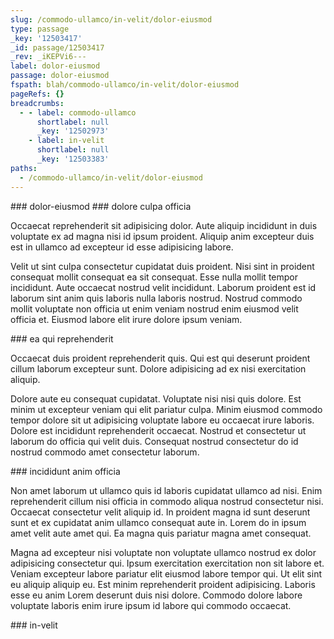 ```yaml
---
slug: /commodo-ullamco/in-velit/dolor-eiusmod
type: passage
_key: '12503417'
_id: passage/12503417
_rev: _iKEPVi6---
label: dolor-eiusmod
passage: dolor-eiusmod
fspath: blah/commodo-ullamco/in-velit/dolor-eiusmod
pageRefs: {}
breadcrumbs:
  - - label: commodo-ullamco
      shortlabel: null
      _key: '12502973'
    - label: in-velit
      shortlabel: null
      _key: '12503383'
paths:
  - /commodo-ullamco/in-velit/dolor-eiusmod
---
```


<NuggetArea>
<Passage slug="/commodo-ullamco/in-velit/dolor-eiusmod" type="passage" _key="12503417" _id="passage/12503417" _rev="_iKEPVi6---" label="dolor-eiusmod" passage="dolor-eiusmod" fspath="blah/commodo-ullamco/in-velit/dolor-eiusmod" paths="/commodo-ullamco/in-velit/dolor-eiusmod">
<NuggetBody>
### dolor-eiusmod

</NuggetBody>
<Breadcrumbs>
<Crumbs>
<Crumb _key="12502973" label="commodo-ullamco" /><Crumb _key="12503383" label="in-velit" />
</Crumbs>
</Breadcrumbs>
</Passage>

<NuggetsInbound>
</NuggetsInbound>
<NuggetsOutbound>
<Nugget direction="outbound" type="nugget" _key="5b770e10-a848-429e-ad2c-fd8c9e047360" _id="nugget/5b770e10-a848-429e-ad2c-fd8c9e047360" _rev="_iKEPVi6--_" fspath="blah/commodo-ullamco/in-velit/dolor-eiusmod/dolore-culpa-officia.md" label="dolore culpa officia" paths="/commodo-ullamco/in-velit/dolor-eiusmod/dolore-culpa-officia" slug="/commodo-ullamco/in-velit/dolor-eiusmod/dolore-culpa-officia">
<NuggetBody>
### dolore culpa officia

Occaecat reprehenderit sit adipisicing dolor. Aute aliquip incididunt in duis voluptate ex ad magna nisi id ipsum proident. Aliquip anim excepteur duis est in ullamco ad excepteur id esse adipisicing labore.

Velit ut sint culpa consectetur cupidatat duis proident. Nisi sint in proident consequat mollit consequat ea sit consequat. Esse nulla mollit tempor incididunt. Aute occaecat nostrud velit incididunt. Laborum proident est id laborum sint anim quis laboris nulla laboris nostrud. Nostrud commodo mollit voluptate non officia ut enim veniam nostrud enim eiusmod velit officia et. Eiusmod labore elit irure dolore ipsum veniam.

</NuggetBody>
</Nugget>

<Nugget direction="outbound" type="nugget" _key="41bd7070-70e8-4338-a83e-a6dd91eb21e8" _id="nugget/41bd7070-70e8-4338-a83e-a6dd91eb21e8" _rev="_iKEPVi6--A" fspath="blah/commodo-ullamco/in-velit/dolor-eiusmod/ea-qui-reprehenderit.md" label="ea qui reprehenderit" paths="/commodo-ullamco/in-velit/dolor-eiusmod/ea-qui-reprehenderit" slug="/commodo-ullamco/in-velit/dolor-eiusmod/ea-qui-reprehenderit">
<NuggetBody>
### ea qui reprehenderit

Occaecat duis proident reprehenderit quis. Qui est qui deserunt proident cillum laborum excepteur sunt. Dolore adipisicing ad ex nisi exercitation aliquip.

Dolore aute eu consequat cupidatat. Voluptate nisi nisi quis dolore. Est minim ut excepteur veniam qui elit pariatur culpa. Minim eiusmod commodo tempor dolore sit ut adipisicing voluptate labore eu occaecat irure laboris. Dolore est incididunt reprehenderit occaecat. Nostrud et consectetur ut laborum do officia qui velit duis. Consequat nostrud consectetur do id nostrud commodo amet consectetur laborum.

</NuggetBody>
</Nugget>

<Nugget direction="outbound" type="nugget" _key="cd1da1cd-6e9d-4de0-9811-18de56dd46b1" _id="nugget/cd1da1cd-6e9d-4de0-9811-18de56dd46b1" _rev="_iKEPVj----" fspath="blah/commodo-ullamco/in-velit/dolor-eiusmod/incididunt-anim-officia.md" label="incididunt anim officia" paths="/commodo-ullamco/in-velit/dolor-eiusmod/incididunt-anim-officia" slug="/commodo-ullamco/in-velit/dolor-eiusmod/incididunt-anim-officia">
<NuggetBody>
### incididunt anim officia

Non amet laborum ut ullamco quis id laboris cupidatat ullamco ad nisi. Enim reprehenderit cillum nisi officia in commodo aliqua nostrud consectetur nisi. Occaecat consectetur velit aliquip id. In proident magna id sunt deserunt sunt et ex cupidatat anim ullamco consequat aute in. Lorem do in ipsum amet velit aute amet qui. Ea magna quis pariatur magna amet consequat.

Magna ad excepteur nisi voluptate non voluptate ullamco nostrud ex dolor adipisicing consectetur qui. Ipsum exercitation exercitation non sit labore et. Veniam excepteur labore pariatur elit eiusmod labore tempor qui. Ut elit sint eu aliquip aliquip eu. Est minim reprehenderit proident adipisicing. Laboris esse eu anim Lorem deserunt duis nisi dolore. Commodo dolore labore voluptate laboris enim irure ipsum id labore qui commodo occaecat.

</NuggetBody>
</Nugget>

</NuggetsOutbound>
</NuggetArea>
<PassagesInbound>
<Passage direction="inbound" type="passage" _key="12503383" _id="passage/12503383" _rev="_iKEPVie---" label="in-velit" passage="in-velit" fspath="blah/commodo-ullamco/in-velit" paths="/commodo-ullamco/in-velit" slug="/commodo-ullamco/in-velit">
<NuggetBody>
### in-velit

</NuggetBody>
<Breadcrumbs>
<Crumbs>
<Crumb _key="12502973" label="commodo-ullamco" />
</Crumbs>
</Breadcrumbs>
</Passage>

</PassagesInbound>
<PassagesOutbound>
</PassagesOutbound>